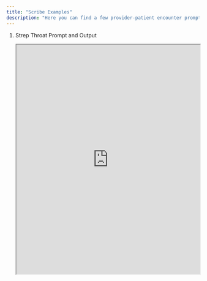 ```yaml
---
title: "Scribe Examples"
description: "Here you can find a few provider-patient encounter prompts and a Commure Ambient generated note for these scenarios."
---
```


1. Strep Throat Prompt and Output

   <AccordionGroup>
     <Accordion title="Strep Throat Script" icon="notebook" iconType="regular">
       <iframe src="https://drive.google.com/file/d/1m-mo2slXKOeYByo_VlrWLc4LCh33iQ69/preview" width="100%" height="600" style={{ border:"none" }} />
     </Accordion>
     <Accordion title="Strep Throat Note" icon="note" iconType="regular">
       <iframe src="https://drive.google.com/file/d/1nZScjmnpg4MJ6JLMn62-lH7hf3HOfud_/view?usp=sharing" width="100%" height="600" style={{  border:"none" }} />
     </Accordion>
   </AccordionGroup>
2. Type 2 Diabetes Prompt and Output

   <AccordionGroup>
     <Accordion title="Type 2 Diabetes Script" icon="notebook" iconType="regular">
       <iframe src="https://drive.google.com/file/d/12vN1wVXl9mLoQLBWG3uv2DPR0FXwh9h4/preview" width="100%" height="600" style={{ border:"none" }} />
     </Accordion>
     <Accordion title="Type 2 Diabetes Note" icon="note" iconType="regular">
       <iframe src="https://drive.google.com/file/d/1N6GLTrKKz275Bx58oCn64NR6P-h8MQvC/view?usp=sharing" width="100%" height="600" style={{ border:"none" }} />
         <iframe src="https://drive.google.com/file/d/1GSu2KSTI-wgycbIjxXny_G1BCM2HPX5l/view?usp=sharing" width="100%" height="600" style={{ border:"none" }} />
     </Accordion>
   </AccordionGroup>
3. Acute Asthma Exacerbation Prompt and Output

   <AccordionGroup>
     <Accordion title="Acute Asthma Exacerbation Script" icon="notebook" iconType="regular">
       <iframe src="https://drive.google.com/file/d/1kDQyOnvlmAV2av_1N_7H6Eh-pXJVVAMD/preview" width="100%" height="600" style={{ border:"none" }} />
     </Accordion>
     <Accordion title="Acute Asthma Exacerbation Note" icon="note" iconType="regular">
       <iframe src="https://drive.google.com/file/d/1_B_TY0umgHhBhgYoJE1INU5dWQ5KLDxu/view?usp=sharing" width="100%" height="600" style={{ border:"none" }} />
         <iframe src="https://drive.google.com/file/d/1CeV3caq4gqP59Ln5pxUoFQYGg7xQF53O/view?usp=sharing" width="100%" height="600" style={{ border:"none" }} />
     </Accordion>
   </AccordionGroup>
   - Regenerated Asthma Note

     <AccordionGroup>
       <Accordion title="Regenerated Asthma Script" icon="notebook" iconType="regular">
         <iframe src="https://drive.google.com/file/d/1EPOX_qnkFxrTUNU5qskSc_sRS03eLhk3/preview" width="100%" height="600" style={{ border:"none" }} />
       </Accordion>
       <Accordion title="Regenerated Asthma Note" icon="note" iconType="regular">
         <iframe src="https://drive.google.com/file/d/1aZKB-aBCD1e18XNbuVMJENwZK_JzYkmz/view?usp=sharing" width="100%" height="600" style={{ border:"none" }} />
       </Accordion>
     </AccordionGroup>

<Tip>
  If you are interested in Commure Ambient, create a free trial account and use these scenarios to try it out for yourself\! Press the "Use on Web" tab in the bottom left corner of our site to get redirected to the Commure Ambient product webpage.

  <Warning>
    Your generated note will not be exactly like the generated notes here.
  </Warning>
</Tip>